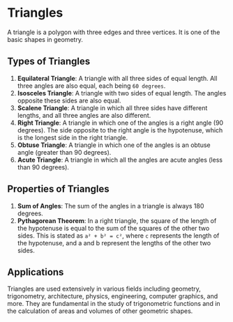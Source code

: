 # Triangles

A triangle is a polygon with three edges and three vertices. It is one of the basic shapes in geometry.

## Types of Triangles

1. **Equilateral Triangle**: A triangle with all three sides of equal length. All three angles are also equal, each being `60 degrees`.
2. **Isosceles Triangle**: A triangle with two sides of equal length. The angles opposite these sides are also equal.
3. **Scalene Triangle**: A triangle in which all three sides have different lengths, and all three angles are also different.
4. **Right Triangle**: A triangle in which one of the angles is a right angle (90 degrees). The side opposite to the right angle is the hypotenuse, which is the longest side in the right triangle.
5. **Obtuse Triangle**: A triangle in which one of the angles is an obtuse angle (greater than 90 degrees).
6. **Acute Triangle**: A triangle in which all the angles are acute angles (less than 90 degrees).

## Properties of Triangles

1. **Sum of Angles**: The sum of the angles in a triangle is always 180 degrees.
2. **Pythagorean Theorem**: In a right triangle, the square of the length of the hypotenuse is equal to the sum of the squares of the other two sides. This is stated as `a² + b² = c²`, where `c` represents the length of the hypotenuse, and a and b represent the lengths of the other two sides.

## Applications

Triangles are used extensively in various fields including geometry, trigonometry, architecture, physics, engineering, computer graphics, and more. They are fundamental in the study of trigonometric functions and in the calculation of areas and volumes of other geometric shapes.
